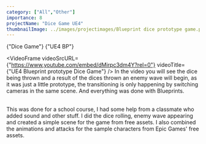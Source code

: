 ```yaml
---
category: ["All","Other"]
importance: 8
projectName: "Dice Game UE4"
thumbnailImage: ../images/projectimages/Blueprint dice prototype game.png
---
```


<AsciiText bClassStyling={true}>{"Dice Game"}</AsciiText>
<AsciiText bClassStyling={true}>{"UE4 BP"}</AsciiText>

<VideoFrame 
videoSrcURL={"https://www.youtube.com/embed/dMirpc3dm4Y?rel=0"}
videoTitle={"UE4 Blueprint prototype Dice Game"}
/>
In the video you will see the dice being thrown and a result of the dices thrown an enemy wave will begin, as it was just a little prototype,
the transitioning is only happening by switching cameras in the same scene. And everything was done with Blueprints.
<br/>
<br/>

This was done for a school course, I had some help from a classmate who added sound and other stuff.
I did the dice rolling, enemy wave appearing and created a simple scene for the game from free assets. 
I also combined the animations and attacks for the sample characters from Epic Games' free assets.



